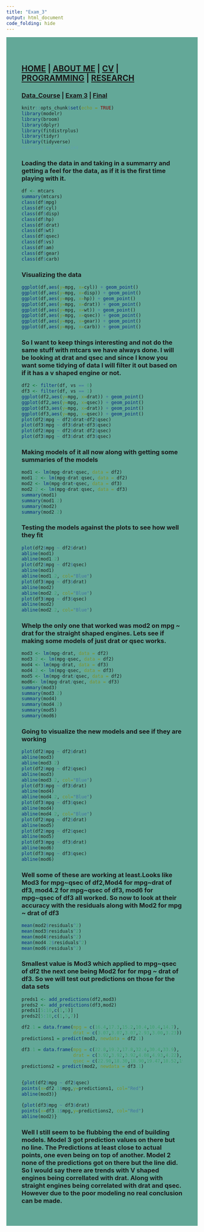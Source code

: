 ```yaml
---
title: "Exam_3"
output: html_document
code_folding: hide
---
```

<style type="text/css">
.main-container {
  max-width: 1800px;
  margin-left: auto;
  margin-right: auto;
}
</style>

<style>
div.blue { background-color:#63a898; border-radius: 5px; padding: 20px;}
</style>
<div class = "blue">



<style>
div.blue { background-color:#63a898; border-radius: 0px; padding: 20px;}
</style>
<div class = "blue">


## [HOME](http://AR-Polyhedron.github.io/) | [ABOUT ME](http://AR-Polyhedron.github.io/About_Me/) | [CV](http://AR-Polyhedron.github.io/CV/) | [PROGRAMMING](http://AR-Polyhedron.github.io/Programming/) | [RESEARCH](http://AR-Polyhedron.github.io/Research/) 

### [Data_Course](https://github.com/AR-Polyhedron/Data_Course_RAAB) | [Exam 3](http://AR-Polyhedron.github.io/Exam_3/) | [Final](http://AR-Polyhedron.github.io/Final_Project/) 


```r
knitr::opts_chunk$set(echo = TRUE)
library(modelr)
library(broom)
library(dplyr)
library(fitdistrplus)
library(tidyr)
library(tidyverse)
#Loading my libraries
```

### Loading the data in and taking in a summarry and getting a feel for the data, as if it is the first time playing with it.

```r
df <- mtcars
summary(mtcars)
class(df$mpg)
class(df$cyl)
class(df$disp)
class(df$hp)
class(df$drat)
class(df$wt)
class(df$qsec)
class(df$vs)
class(df$am)
class(df$gear)
class(df$carb)
```

### Visualizing the data

```r
ggplot(df,aes(y=mpg, x=cyl)) + geom_point()
ggplot(df,aes(y=mpg, x=disp)) + geom_point()
ggplot(df,aes(y=mpg, x=hp)) + geom_point()
ggplot(df,aes(y=mpg, x=drat)) + geom_point()
ggplot(df,aes(y=mpg, x=wt)) + geom_point()
ggplot(df,aes(y=mpg, x=qsec)) + geom_point()
ggplot(df,aes(y=mpg, x=gear)) + geom_point()
ggplot(df,aes(y=mpg, x=carb)) + geom_point()
```

### So I want to keep things interesting and not do the same stuff with mtcars we have always done. I will be looking at drat and qsec and since I know you want some tidying of data I will filter it out based on if it has a v shaped engine or not.

```r
df2 <- filter(df, vs == 0)
df3 <- filter(df, vs == 1)
ggplot(df2,aes(y=mpg, x=drat)) + geom_point()
ggplot(df2,aes(y=mpg, x=qsec)) + geom_point()
ggplot(df3,aes(y=mpg, x=drat)) + geom_point()
ggplot(df3,aes(y=mpg, x=qsec)) + geom_point()
plot(df2$mpg ~ df2$drat+df2$qsec)
plot(df3$mpg ~ df3$drat+df3$qsec)
plot(df2$mpg ~ df2$drat:df2$qsec)
plot(df3$mpg ~ df3$drat:df3$qsec)
```

### Making models of it all now along with getting some summaries of the models

```r
mod1 <- lm(mpg~drat+qsec, data = df2)
mod1.2 <- lm(mpg~drat:qsec, data = df2)
mod2 <- lm(mpg~drat+qsec, data = df3)
mod2.2 <- lm(mpg~drat:qsec, data = df3)
summary(mod1)
summary(mod1.2)
summary(mod2)
summary(mod2.2)
```

### Testing the models against the plots to see how well they fit

```r
plot(df2$mpg ~ df2$drat)
abline(mod1)
abline(mod1.2)
plot(df2$mpg ~ df2$qsec)
abline(mod1)
abline(mod1.2, col="Blue")
plot(df3$mpg ~ df3$drat)
abline(mod2)
abline(mod2.2, col="Blue")
plot(df3$mpg ~ df3$qsec)
abline(mod2)
abline(mod2.2, col="Blue")
```

### Whelp the only one that worked was mod2 on mpg ~ drat for the straight shaped engines. Lets see if making some models of just drat or qsec works.

```r
mod3 <- lm(mpg~drat, data = df2)
mod3.2 <- lm(mpg~qsec, data = df2)
mod4 <- lm(mpg~drat, data = df3)
mod4.2 <- lm(mpg~qsec, data = df3)
mod5 <- lm(mpg~drat/qsec, data = df2)
mod6<- lm(mpg~drat/qsec, data = df3)
summary(mod3)
summary(mod3.2)
summary(mod4)
summary(mod4.2)
summary(mod5)
summary(mod6)
```

### Going to visualize the new models and see if they are working

```r
plot(df2$mpg ~ df2$drat)
abline(mod3)
abline(mod3.2)
plot(df2$mpg ~ df2$qsec)
abline(mod3)
abline(mod3.2, col="Blue")
plot(df3$mpg ~ df3$drat)
abline(mod4)
abline(mod4.2, col="Blue")
plot(df3$mpg ~ df3$qsec)
abline(mod4)
abline(mod4.2, col="Blue")
plot(df2$mpg ~ df2$drat)
abline(mod5)
plot(df2$mpg ~ df2$qsec)
abline(mod5)
plot(df3$mpg ~ df3$drat)
abline(mod6)
plot(df3$mpg ~ df3$qsec)
abline(mod6)
```

### Well some of these are working at least.Looks like Mod3 for mpg~qsec of df2,Mod4 for mpg~drat of df3, mod4.2 for mpg~qsec of df3, mod6 for mpg~qsec of df3 all worked. So now to look at their accuracy with the residuals along with Mod2 for mpg ~ drat of df3

```r
mean(mod2$residuals^2)
mean(mod3$residuals^2)
mean(mod4$residuals^2)
mean(mod4.2$residuals^2)
mean(mod6$residuals^2)
```

### Smallest value is Mod3 which applied to mpg~qsec of df2 the next one being Mod2 for for mpg ~ drat of df3. So we will test out predictions on those for the data sets

```r
preds1 <- add_predictions(df2,mod3)
preds2 <- add_predictions(df3,mod2)
preds1[5:10,c(1,5)]
preds2[5:10,c(1,5,7)]
```

```r
df2.1 = data.frame(mpg = c(16.4,17.3,15.2,10.4,10.4,14.7),
                   drat = c(3.07,3.07,3.07,2.93,3.00,3.23))
predictions1 = predict(mod3, newdata = df2.1)

df3.1 = data.frame(mpg = c(22.8,19.2,17.8,32.4,30.4,33.9),
                   drat = c(3.92,3.92,3.92,4.08,4.93,4.22),
                   qsec = c(22.90,18.30,18.90,19.47,18.52,19.90))
predictions2 = predict(mod2, newdata = df3.1)


{plot(df2$mpg ~ df2$qsec)
points(x=df2.1$mpg,y=predictions1, col="Red")
abline(mod3)}

{plot(df3$mpg ~ df3$drat)
points(x=df3.1$mpg,y=predictions2, col="Red")
abline(mod2)}
```

### Well I still seem to be flubbing the end of building models. Model 3 got prediction values on there but no line. The Predictions at least close to actual points, one even being on top of another. Model 2 none of the predictions got on there but the line did. So I would say there are trends with V shaped engines being correllated with drat. Along with straight engines being correlated with drat and qsec. However due to the poor modeling no real conclusion can be made.